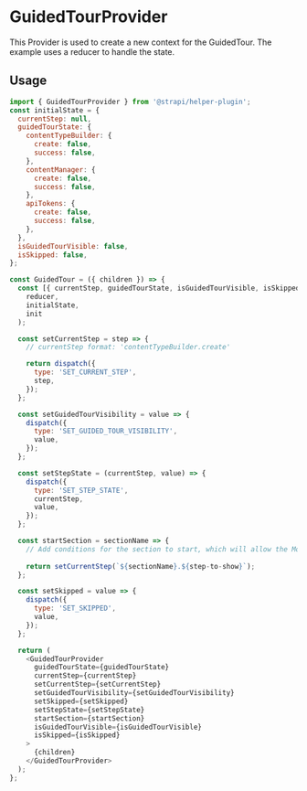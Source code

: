 <!--- GuidedTourProvider.stories.mdx --->


<Meta title="providers/GuidedTourProvider" />

# GuidedTourProvider

This Provider is used to create a new context for the GuidedTour. The example uses a reducer to handle the state.

## Usage

``` js
import { GuidedTourProvider } from '@strapi/helper-plugin';
const initialState = {
  currentStep: null,
  guidedTourState: {
    contentTypeBuilder: {
      create: false,
      success: false,
    },
    contentManager: {
      create: false,
      success: false,
    },
    apiTokens: {
      create: false,
      success: false,
    },
  },
  isGuidedTourVisible: false,
  isSkipped: false,
};

const GuidedTour = ({ children }) => {
  const [{ currentStep, guidedTourState, isGuidedTourVisible, isSkipped }, dispatch] = useReducer(
    reducer,
    initialState,
    init
  );

  const setCurrentStep = step => {
    // currentStep format: 'contentTypeBuilder.create' 

    return dispatch({
      type: 'SET_CURRENT_STEP',
      step,
    });
  };

  const setGuidedTourVisibility = value => {
    dispatch({
      type: 'SET_GUIDED_TOUR_VISIBILITY',
      value,
    });
  };

  const setStepState = (currentStep, value) => {
    dispatch({
      type: 'SET_STEP_STATE',
      currentStep,
      value,
    });
  };

  const startSection = sectionName => {
    // Add conditions for the section to start, which will allow the ModalGuidedTour to be visible
    
    return setCurrentStep(`${sectionName}.${step-to-show}`);
  };

  const setSkipped = value => {
    dispatch({
      type: 'SET_SKIPPED',
      value,
    });
  };

  return (
    <GuidedTourProvider
      guidedTourState={guidedTourState}
      currentStep={currentStep}
      setCurrentStep={setCurrentStep}
      setGuidedTourVisibility={setGuidedTourVisibility}
      setSkipped={setSkipped}
      setStepState={setStepState}
      startSection={startSection}
      isGuidedTourVisible={isGuidedTourVisible}
      isSkipped={isSkipped}
    >
      {children}
    </GuidedTourProvider>
  );
};
```